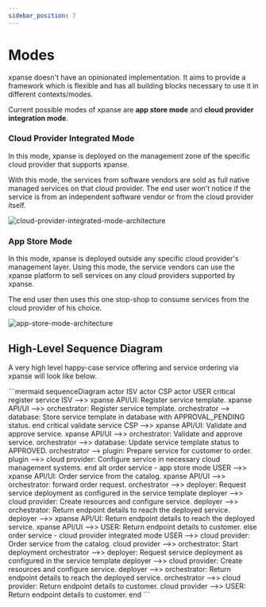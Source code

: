 ```yaml
---
sidebar_position: 7
---
```


# Modes

xpanse doesn't have an opinionated implementation. It aims to provide a framework which is flexible
and has all building blocks necessary to use it in different contexts/modes.

Current possible modes of xpanse are **app store mode** and **cloud provider integration mode**.

### Cloud Provider Integrated Mode

In this mode, xpanse is deployed on the management zone of the specific cloud provider that supports xpanse.

With this mode, the services from software vendors are sold as full native managed services on that
cloud provider. The end user won't notice if the service is from an independent software vendor or from
the cloud provider itself.

![cloud-provider-integrated-mode-architecture](../static/img/cloud-provider-integrated-mode-architecture.excalidraw.png)

### App Store Mode

In this mode, xpanse is deployed outside any specific cloud provider's management layer.
Using this mode, the service vendors can use the xpanse platform to sell services on any cloud providers
supported by xpanse.

The end user then uses this one stop-shop to consume services from the cloud provider of his choice.

![app-store-mode-architecture](../static/img/app-store-mode-architecture.excalidraw.png)

## High-Level Sequence Diagram

A very high level happy-case service offering and service ordering via xpanse will look like below.

<div style={{width: '130%'}}>
<!-- prettier-ignore -->
```mermaid
    sequenceDiagram
    actor ISV
    actor CSP
    actor USER
    critical register service
        ISV -->> xpanse API/UI: Register service template.
        xpanse API/UI -->> orchestrator: Register service template.
        orchestrator --> database: Store service template in database with APPROVAL_PENDING status.
    end
    critical validate service
        CSP -->> xpanse API/UI: Validate and approve service.
        xpanse API/UI -->> orchestrator: Validate and approve service.
        orchestrator -->> database: Update service template status to APPROVED.
        orchestrator --> plugin: Prepare service for customer to order.
        plugin -->> cloud provider: Configure service in necessary cloud management systems.
    end
    alt order service - app store mode
        USER -->> xpanse API/UI: Order service from the catalog.
        xpanse API/UI -->> orchestrator: forward order request.
        orchestrator -->> deployer: Request service deployment as configured in the service template
        deployer -->> cloud provider: Create resources and configure service.
        deployer -->> orchestrator: Return endpoint details to reach the deployed service.
        deployer -->> xpanse API/UI: Return endpoint details to reach the deployed service.
        xpanse API/UI -->> USER: Return endpoint details to customer.
    else order service - cloud provider integrated mode
        USER -->> cloud provider: Order service from the catalog.
        cloud provider -->> orchestrator: Start deployment
        orchestrator -->> deployer: Request service deployment as configured in the service template
        deployer -->> cloud provider: Create resources and configure service.
        deployer -->> orchestrator: Return endpoint details to reach the deployed service.
        orchestrator -->> cloud provider: Return endpoint details to customer.
        cloud provider -->> USER: Return endpoint details to customer.
    end
    ```
</div>
